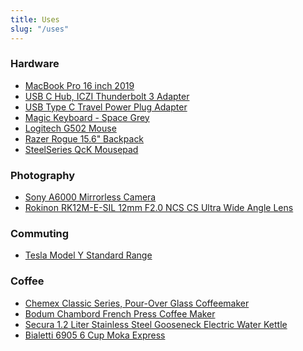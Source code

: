 ```yaml
---
title: Uses
slug: "/uses"
---
```


<section>
  <h3>Hardware</h3>
  <ul>
    <a target="_blank" href="https://www.apple.com/macbook-pro-16/">
      <li>MacBook Pro 16 inch 2019</li>
    </a>
    <a
      target="_blank"
      href="https://www.amazon.ca/gp/product/B07KP7MP8L/ref=ppx_yo_dt_b_asin_title_o03_s00?ie=UTF8&psc=1"
    >
      <li>USB C Hub, ICZI Thunderbolt 3 Adapter</li>
    </a>
    <a
      target="_blank"
      href="https://www.amazon.ca/gp/product/B07J4Y6HP7/ref=ppx_yo_dt_b_asin_title_o05_s00?ie=UTF8&psc=1"
    >
      <li>USB Type C Travel Power Plug Adapter </li>
    </a>
    <a
      target="_blank"
      href="https://www.apple.com/ca/shop/product/MRMh3LL/A/magic-keyboard-with-numeric-keypad-us-english-space-grey?fnode=7da1b5d612b06dc45561c8b2eb0e34dae6b955bd8a29599afdf43b48fbdab928750785cc4747364c6d57ab46f3ece3a6b035579442f8c5dc849d626bb2edcce0ab876df3fc49a3688f9d5735a13bf897a8a84f4eea36e01ff11154e671fa17c6"
    >
      <li>Magic Keyboard - Space Grey</li>
    </a>
    <a
      target="_blank"
      href="https://www.amazon.ca/Logitech-Performance-Gaming-Mouse-910-005469/dp/B07GBZ4Q68/ref=sr_1_1?keywords=Logitech+G502+Mouse&qid=1590673971&sr=8-1"
    >
      <li>Logitech G502 Mouse</li>
    </a>
    <a
      target="_blank"
      href="https://www.amazon.ca/gp/product/B01NA7S1IQ/ref=ppx_yo_dt_b_asin_title_o08_s00?ie=UTF8&psc=1"
    >
      <li>Razer Rogue 15.6" Backpack</li>
    </a>
    <a
      target="_blank"
      href="https://www.amazon.ca/SteelSeries-QcK-Gaming-Mouse-Pad-Black/dp/B000UEZ36W/ref=sr_1_3?keywords=metal+mouse+pad&qid=1590500342&s=electronics&sr=1-3"
    >
      <li>SteelSeries QcK Mousepad</li>
    </a>
  </ul>
</section>
<section>
  <h3>Photography</h3>
  <ul>
    <a
      target="_blank"
      href="https://www.amazon.ca/Sony-Alpha-Mirrorless-Digital-Camera/dp/B00I8BICCG/ref=sr_1_1?keywords=sony+a6000&qid=1590674048&sr=8-1"
    >
      <li>Sony A6000 Mirrorless Camera</li>
    </a>
    <a
      target="_blank"
      href="https://www.amazon.ca/gp/product/B00K3T3G9A/ref=ppx_yo_dt_b_asin_title_o07_s00?ie=UTF8&psc=1"
    >
      <li>Rokinon RK12M-E-SIL 12mm F2.0 NCS CS Ultra Wide Angle Lens</li>
    </a>
  </ul>
</section>
<section>
  <h3>Commuting</h3>
  <ul>
    <a target="_blank" href="https://www.tesla.com/en_ca/modely">
      <li>Tesla Model Y Standard Range</li>
    </a>
  </ul>
</section>
<section>
  <h3>Coffee</h3>
  <ul>
    <a
      target="_blank"
      href="https://www.amazon.ca/Chemex-Classic-Pour-over-Glass-Coffeemaker/dp/B000I1WP7W/ref=sr_1_2?keywords=chemex&qid=1590674006&sr=8-2"
    >
      <li>Chemex Classic Series, Pour-Over Glass Coffeemaker</li>
    </a>
    <a
      target="_blank"
      href="https://www.amazon.ca/Bodum-Chambord-French-Coffee-Medium/dp/B01N9HZJ8R/ref=sxin_10_ac_d_rm?ac_md=1-1-Ym9kdW0gZnJlbmNoIHByZXNz-ac_d_rm&cv_ct_cx=french+press&dchild=1&keywords=french+press&pd_rd_i=B01N9HZJ8R&pd_rd_r=8a6271a9-4261-4255-9f53-c6bdd6d28fb8&pd_rd_w=76L1i&pd_rd_wg=t4pRu&pf_rd_p=27a6a972-31b7-4623-ac48-b593d8f89672&pf_rd_r=SX4R8NHS4HDTJE2A33NJ&psc=1&qid=1610123850&sr=1-2-12d4272d-8adb-4121-8624-135149aa9081"
    >
      <li>Bodum Chambord French Press Coffee Maker</li>
    </a>
    <a
      target="_blank"
      href="https://www.amazon.ca/gp/product/B06ZYP6YBX/ref=ppx_yo_dt_b_asin_title_o05_s00?ie=UTF8&psc=1"
    >
      <li>Secura 1.2 Liter Stainless Steel Gooseneck Electric Water Kettle</li>
    </a>
    <a
      target="_blank"
      href="https://www.amazon.ca/gp/product/B00IEHNOEK/ref=ppx_yo_dt_b_asin_title_o03_s00?ie=UTF8&psc=1"
    >
      <li>Bialetti 6905 6 Cup Moka Express</li>
    </a>
  </ul>
</section>
